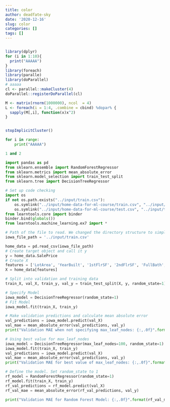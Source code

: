 ```yaml
---
title: color
author: deadfate-sky
date: '2020-12-16'
slug: color
categories: []
tags: []
---
```


```r

library(dplyr)
for (i in 1:10){
  print("AAAAA")
}
library(foreach)
library(paralle)
library(doParallel)
# aaaaa
cl <- parallel::makeCluster(4)
doParallel::registerDoParallel(cl)

M <- matrix(rnorm(1000000), ncol  = 4)
L <- foreach(i = 1:4, .combine = cbind) %dopar% {
  sapply(M[,i], function(x)x^2)
}


stopImplicitCluster()
```

```python
for i in range:
    print("AAAAA")

1 and 2

import pandas as pd
from sklearn.ensemble import RandomForestRegressor
from sklearn.metrics import mean_absolute_error
from sklearn.model_selection import train_test_split
from sklearn.tree import DecisionTreeRegressor

# Set up code checking
import os
if not os.path.exists("../input/train.csv"):
    os.symlink("../input/home-data-for-ml-course/train.csv", "../input/train.csv")  
    os.symlink("../input/home-data-for-ml-course/test.csv", "../input/test.csv") 
from learntools.core import binder
binder.bind(globals())
from learntools.machine_learning.ex7 import *

# Path of the file to read. We changed the directory structure to simplify submitting to a competition
iowa_file_path = '../input/train.csv'

home_data = pd.read_csv(iowa_file_path)
# Create target object and call it y
y = home_data.SalePrice
# Create X
features = ['LotArea', 'YearBuilt', '1stFlrSF', '2ndFlrSF', 'FullBath', 'BedroomAbvGr', 'TotRmsAbvGrd']
X = home_data[features]

# Split into validation and training data
train_X, val_X, train_y, val_y = train_test_split(X, y, random_state=1)

# Specify Model
iowa_model = DecisionTreeRegressor(random_state=1)
# Fit Model
iowa_model.fit(train_X, train_y)

# Make validation predictions and calculate mean absolute error
val_predictions = iowa_model.predict(val_X)
val_mae = mean_absolute_error(val_predictions, val_y)
print("Validation MAE when not specifying max_leaf_nodes: {:,.0f}".format(val_mae))

# Using best value for max_leaf_nodes
iowa_model = DecisionTreeRegressor(max_leaf_nodes=100, random_state=1)
iowa_model.fit(train_X, train_y)
val_predictions = iowa_model.predict(val_X)
val_mae = mean_absolute_error(val_predictions, val_y)
print("Validation MAE for best value of max_leaf_nodes: {:,.0f}".format(val_mae))

# Define the model. Set random_state to 1
rf_model = RandomForestRegressor(random_state=1)
rf_model.fit(train_X, train_y)
rf_val_predictions = rf_model.predict(val_X)
rf_val_mae = mean_absolute_error(rf_val_predictions, val_y)

print("Validation MAE for Random Forest Model: {:,.0f}".format(rf_val_mae))
```